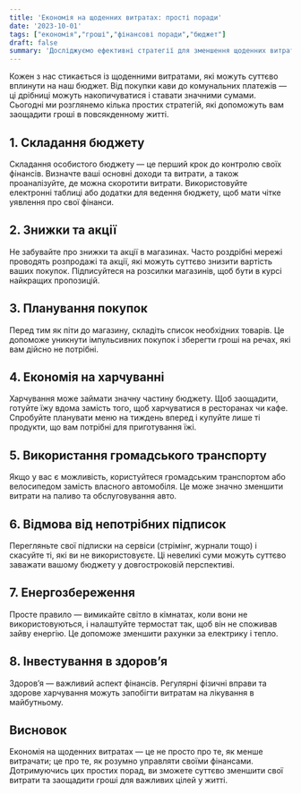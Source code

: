 ```yaml
---
title: 'Економія на щоденних витратах: прості поради'
date: '2023-10-01'
tags: ["економія","гроші","фінансові поради","бюджет"]
draft: false
summary: 'Досліджуємо ефективні стратегії для зменшення щоденних витрат, щоб покращити особистий бюджет.'
---
```


Кожен з нас стикається із щоденними витратами, які можуть суттєво вплинути на наш бюджет. Від покупки кави до комунальних платежів — ці дрібниці можуть накопичуватися і ставати значними сумами. Сьогодні ми розглянемо кілька простих стратегій, які допоможуть вам заощадити гроші в повсякденному житті.

## 1. Складання бюджету

Складання особистого бюджету — це перший крок до контролю своїх фінансів. Визначте ваші основні доходи та витрати, а також проаналізуйте, де можна скоротити витрати. Використовуйте електронні таблиці або додатки для ведення бюджету, щоб мати чітке уявлення про свої фінанси.

## 2. Знижки та акції

Не забувайте про знижки та акції в магазинах. Часто роздрібні мережі проводять розпродажі та акції, які можуть суттєво знизити вартість ваших покупок. Підписуйтеся на розсилки магазинів, щоб бути в курсі найкращих пропозицій.

## 3. Планування покупок

Перед тим як піти до магазину, складіть список необхідних товарів. Це допоможе уникнути імпульсивних покупок і зберегти гроші на речах, які вам дійсно не потрібні.

## 4. Економія на харчуванні

Харчування може займати значну частину бюджету. Щоб заощадити, готуйте їжу вдома замість того, щоб харчуватися в ресторанах чи кафе. Спробуйте планувати меню на тиждень вперед і купуйте лише ті продукти, що вам потрібні для приготування їжі.

## 5. Використання громадського транспорту

Якщо у вас є можливість, користуйтеся громадським транспортом або велосипедом замість власного автомобіля. Це може значно зменшити витрати на паливо та обслуговування авто.

## 6. Відмова від непотрібних підписок

Перегляньте свої підписки на сервіси (стрімінг, журнали тощо) і скасуйте ті, які ви не використовуєте. Ці невеликі суми можуть суттєво заважати вашому бюджету у довгостроковій перспективі.

## 7. Енергозбереження

Просте правило — вимикайте світло в кімнатах, коли вони не використовуються, і налаштуйте термостат так, щоб він не споживав зайву енергію. Це допоможе зменшити рахунки за електрику і тепло.

## 8. Інвестування в здоров’я

Здоров’я — важливий аспект фінансів. Регулярні фізичні вправи та здорове харчування можуть запобігти витратам на лікування в майбутньому.

## Висновок

Економія на щоденних витратах — це не просто про те, як менше витрачати; це про те, як розумно управляти своїми фінансами. Дотримуючись цих простих порад, ви зможете суттєво зменшити свої витрати та заощадити гроші для важливих цілей у житті.
    